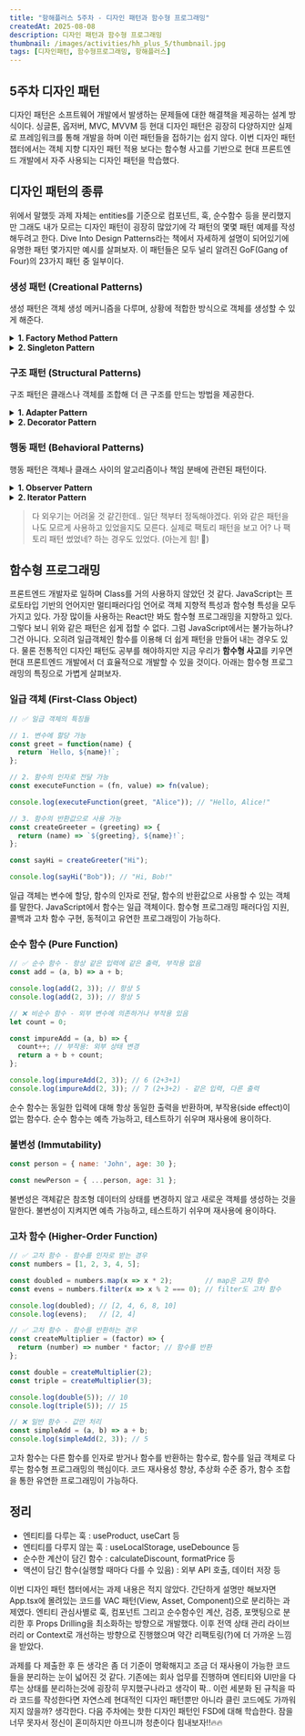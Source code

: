 ```yaml
---
title: "항해플러스 5주차 - 디자인 패턴과 함수형 프로그래밍"
createdAt: 2025-08-08
description: 디자인 패턴과 함수형 프로그래밍
thumbnail: /images/activities/hh_plus_5/thumbnail.jpg
tags: [디자인패턴, 함수형프로그래밍, 항해플러스]
---
```



## 5주차 디자인 패턴

디자인 패턴은 소프트웨어 개발에서 발생하는 문제들에 대한 해결책을 제공하는 설계 방식이다.
싱글톤, 옵저버, MVC, MVVM 등 현대 디자인 패턴은 굉장히 다양하지만 실제로 프레임워크를 통해 개발을 하며 이런 패턴들을 접하기는 쉽지 않다.
이번 디자인 패턴 챕터에서는 객체 지향 디자인 패턴 적용 보다는 함수형 사고를 기반으로 현대 프론트엔드 개발에서 자주 사용되는 디자인 패턴을 학습했다.

## 디자인 패턴의 종류

위에서 말했듯 과제 자체는 entities를 기준으로 컴포넌트, 훅, 순수함수 등을 분리했지만 그래도 내가 모르는 디자인 패턴이 굉장히 많았기에 각 패턴의 몇몇 패턴 예제를 작성해두려고 한다. Dive Into Design Patterns라는 책에서 자세하게 설명이 되어있기에 유명한 패턴 몇가지만 예시를 살펴보자. 이 패턴들은 모두 널리 알려진 GoF(Gang of Four)의 23가지 패턴 중 일부이다.

### 생성 패턴 (Creational Patterns)

생성 패턴은 객체 생성 메커니즘을 다루며, 상황에 적합한 방식으로 객체를 생성할 수 있게 해준다.

<details>
<summary><strong>1. Factory Method Pattern</strong></summary>

- 어떤 클래스의 인스턴스를 만들지 미리 알 수 없을 때
- 비슷한 객체들을 조건에 따라 다르게 생성해야 할 때

```javascript
class Button {
  render() {
    throw new Error("render method must be implemented");
  }
}

class WindowsButton extends Button {
  render() {
    return "Windows 스타일 버튼";
  }
}

class MacButton extends Button {
  render() {
    return "Mac 스타일 버튼";
  }
}

class ButtonFactory {
  static createButton(type) {
    switch(type) {
      case 'windows': return new WindowsButton();
      case 'mac': return new MacButton();
      default: throw new Error("Unknown button type");
    }
  }
}

const button = ButtonFactory.createButton('windows');

console.log(button.render());
```

</details>

<details>
<summary><strong>2. Singleton Pattern</strong></summary>

- 클래스의 인스턴스가 오직 하나만 필요할 때
- 전역 상태를 관리해야 할 때

```javascript
class Singleton {
  constructor() {
    if (Singleton.instance) {
      return Singleton.instance;
    }
    
    this.data = "싱글톤 데이터";
    Singleton.instance = this;
  }
  
  getData() {
    return this.data;
  }
}

const singleton1 = new Singleton();
const singleton2 = new Singleton();

console.log(singleton1 === singleton2); // true
```

</details>

### 구조 패턴 (Structural Patterns)

구조 패턴은 클래스나 객체를 조합해 더 큰 구조를 만드는 방법을 제공한다.

<details>
<summary><strong>1. Adapter Pattern</strong></summary>

- 기존 클래스를 수정하지 않고 다른 인터페이스로 사용하고 싶을 때
- 호환되지 않는 인터페이스를 가진 클래스들을 함께 사용해야 할 때

```javascript
class OldPrinter {
  oldPrint(text) {
    return `Old Printer: ${text}`;
  }
}

class PrinterAdapter {
  constructor(oldPrinter) {
    this.oldPrinter = oldPrinter;
  }
  
  print(text) {
    return this.oldPrinter.oldPrint(text);
  }
}

const oldPrinter = new OldPrinter();
const adapter = new PrinterAdapter(oldPrinter);

console.log(adapter.print("Hello World")); // "Old Printer: Hello World"
```

</details>

<details>
<summary><strong>2. Decorator Pattern</strong></summary>

- 객체에 동적으로 새로운 기능을 추가하고 싶을 때
- 상속으로 인한 클래스 폭발을 피하고 싶을 때

```javascript
class Coffee {
  cost() { return 5; }
  description() { return "Simple coffee"; }
}

class CoffeeDecorator {
  constructor(coffee) {
    this.coffee = coffee;
  }
  
  cost() { return this.coffee.cost(); }
  description() { return this.coffee.description(); }
}

class MilkDecorator extends CoffeeDecorator {
  cost() { return this.coffee.cost() + 2; }
  description() { return this.coffee.description() + ", milk"; }
}

let coffee = new Coffee();
coffee = new MilkDecorator(coffee);

console.log(`${coffee.description()}: $${coffee.cost()}`); // "Simple coffee, milk: $7"
```

</details>

### 행동 패턴 (Behavioral Patterns)

행동 패턴은 객체나 클래스 사이의 알고리즘이나 책임 분배에 관련된 패턴이다.

<details>
<summary><strong>1. Observer Pattern</strong></summary>

- 한 객체의 상태 변화에 따라 다른 객체들이 알림을 받아야 할 때
- 발행-구독(Publish-Subscribe) 관계를 구현하고 싶을 때

```javascript
class Subject {
  constructor() {
    this.observers = [];
  }
  
  subscribe(observer) {
    this.observers.push(observer);
  }
  
  unsubscribe(observer) {
    this.observers = this.observers.filter(obs => obs !== observer);
  }
  
  notify(data) {
    this.observers.forEach(observer => observer.update(data));
  }
}

class Observer {
  constructor(name) {
    this.name = name;
  }
  
  update(data) {
    console.log(`${this.name}이 알림을 받음: ${data}`);
  }
}

const subject = new Subject();
const observer1 = new Observer('Observer 1');
const observer2 = new Observer('Observer 2');

subject.subscribe(observer1);
subject.subscribe(observer2);
subject.notify('새로운 데이터가 도착했습니다!');
// Observer 1이 알림을 받음: 새로운 데이터가 도착했습니다!
// Observer 2이 알림을 받음: 새로운 데이터가 도착했습니다!
```

</details>

<details>
<summary><strong>2. Iterator Pattern</strong></summary>

- 컬렉션의 내부 구조를 노출하지 않고 순차적으로 접근하고 싶을 때
- 다양한 타입의 컬렉션을 동일한 방식으로 순회하고 싶을 때

```javascript
class NumberIterator {
  constructor(numbers) {
    this.numbers = numbers;
    this.index = 0;
  }
  
  next() {
    if (this.index < this.numbers.length) {
      return { value: this.numbers[this.index++], done: false };
    }
    return { done: true };
  }
  
  [Symbol.iterator]() {
    return this;
  }
}

const numbers = new NumberIterator([1, 2, 3, 4, 5]);

for (const num of numbers) {
  console.log(num); // 1, 2, 3, 4, 5를 순차적으로 출력
}
```

</details>

> 다 외우기는 어려울 것 같긴한데.. 일단 책부터 정독해야겠다. 위와 같은 패턴을 나도 모르게 사용하고 있었을지도 모른다. 실제로 팩토리 패턴을 보고 어? 나 팩토리 패턴 썼었네? 하는 경우도 있었다. (아는게 힘! 💪)

## 함수형 프로그래밍

프론트엔드 개발자로 일하며 Class를 거의 사용하지 않았던 것 같다. JavaScript는 프로토타입 기반의 언어지만 멀티패러다임 언어로 객체 지향적 특성과 함수형 특성을 모두 가지고 있다.
가장 많이들 사용하는 React만 봐도 함수형 프로그래밍을 지향하고 있다. 그렇다 보니 위와 같은 패턴은 쉽게 접할 수 없다.
그럼 JavaScript에서는 불가능하냐? 그건 아니다. 오히려 일급객체인 함수를 이용해 더 쉽게 패턴을 만들어 내는 경우도 있다.
물론 전통적인 디자인 패턴도 공부를 해야하지만 지금 우리가 **함수형 사고**를 키우면 현대 프론트엔드 개발에서 더 효율적으로 개발할 수 있을 것이다. 아래는 함수형 프로그래밍의 특징으로 가볍게 살펴보자.

### 일급 객체 (First-Class Object)

```javascript
// ✅ 일급 객체의 특징들

// 1. 변수에 할당 가능
const greet = function(name) {
  return `Hello, ${name}!`;
};

// 2. 함수의 인자로 전달 가능
const executeFunction = (fn, value) => fn(value);

console.log(executeFunction(greet, "Alice")); // "Hello, Alice!"

// 3. 함수의 반환값으로 사용 가능
const createGreeter = (greeting) => {
  return (name) => `${greeting}, ${name}!`;
};

const sayHi = createGreeter("Hi");

console.log(sayHi("Bob")); // "Hi, Bob!"
```

일급 객체는 변수에 할당, 함수의 인자로 전달, 함수의 반환값으로 사용할 수 있는 객체를 말한다. JavaScript에서 함수는 일급 객체이다. 함수형 프로그래밍 패러다임 지원, 콜백과 고차 함수 구현, 동적이고 유연한 프로그래밍이 가능하다.

### 순수 함수 (Pure Function)

```javascript
// ✅ 순수 함수 - 항상 같은 입력에 같은 출력, 부작용 없음
const add = (a, b) => a + b;

console.log(add(2, 3)); // 항상 5
console.log(add(2, 3)); // 항상 5

// ❌ 비순수 함수 - 외부 변수에 의존하거나 부작용 있음
let count = 0;

const impureAdd = (a, b) => {
  count++; // 부작용: 외부 상태 변경
  return a + b + count;
};

console.log(impureAdd(2, 3)); // 6 (2+3+1)
console.log(impureAdd(2, 3)); // 7 (2+3+2) - 같은 입력, 다른 출력
```

순수 함수는 동일한 입력에 대해 항상 동일한 출력을 반환하며, 부작용(side effect)이 없는 함수다. 순수 함수는 예측 가능하고, 테스트하기 쉬우며 재사용에 용이하다.

### 불변성 (Immutability)

```javascript
const person = { name: 'John', age: 30 };

const newPerson = { ...person, age: 31 };
```

불변성은 객체같은 참조형 데이터의 상태를 변경하지 않고 새로운 객체를 생성하는 것을 말한다. 불변성이 지켜지면 예측 가능하고, 테스트하기 쉬우며 재사용에 용이하다.

### 고차 함수 (Higher-Order Function)

```javascript
// ✅ 고차 함수 - 함수를 인자로 받는 경우
const numbers = [1, 2, 3, 4, 5];

const doubled = numbers.map(x => x * 2);        // map은 고차 함수
const evens = numbers.filter(x => x % 2 === 0); // filter도 고차 함수

console.log(doubled); // [2, 4, 6, 8, 10]
console.log(evens);   // [2, 4]

// ✅ 고차 함수 - 함수를 반환하는 경우
const createMultiplier = (factor) => {
  return (number) => number * factor; // 함수를 반환
};

const double = createMultiplier(2);
const triple = createMultiplier(3);

console.log(double(5)); // 10
console.log(triple(5)); // 15

// ❌ 일반 함수 - 값만 처리
const simpleAdd = (a, b) => a + b;
console.log(simpleAdd(2, 3)); // 5

```

고차 함수는 다른 함수를 인자로 받거나 함수를 반환하는 함수로, 함수를 일급 객체로 다루는 함수형 프로그래밍의 핵심이다. 코드 재사용성 향상, 추상화 수준 증가, 함수 조합을 통한 유연한 프로그래밍이 가능하다.

## 정리

- 엔티티를 다루는 훅 : useProduct, useCart 등
- 엔티티를 다루지 않는 훅 : useLocalStorage, useDebounce 등
- 순수한 계산이 담긴 함수 : calculateDiscount, formatPrice 등
- 액션이 담긴 함수(실행할 때마다 다를 수 있음) : 외부 API 호출, 데이터 저장 등

이번 디자인 패턴 챕터에서는 과제 내용은 적지 않았다. 간단하게 설명만 해보자면 App.tsx에 몰려있는 코드를 VAC 패턴(View, Asset, Component)으로 분리하는 과제였다.
엔티티 관심사별로 훅, 컴포넌트 그리고 순수함수인 계산, 검증, 포맷팅으로 분리한 후 Props Drilling을 최소화하는 방향으로 개발했다. 이후 전역 상태 관리 라이브러리 or Context로 개선하는 방향으로 진행했으며 약간 리팩토링(?)에 더 가까운 느낌을 받았다.

과제를 다 제출한 후 든 생각은 좀 더 기준이 명확해지고 조금 더 재사용이 가능한 코드들을 분리하는 눈이 넓어진 것 같다. 기존에는 회사 업무를 진행하며 엔티티와 UI만을 다루는 상태를 분리하는것에 굉장히 무지했구나라고 생각이 팍..
이런 세분화 된 규칙을 따라 코드를 작성한다면 자연스레 현대적인 디자인 패턴뿐만 아니라 클린 코드에도 가까워 지지 않을까? 생각한다.
다음 주차에는 핫한 디자인 패턴인 FSD에 대해 학습한다. 잠을 너무 못자서 정신이 혼미하지만 아프니까 청춘이다 힘내보자!!🔥🔥